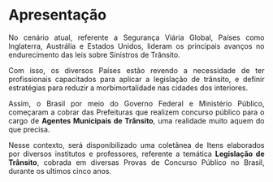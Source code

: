 

```{=html}
<style>
body{text-align: justify}
</style>
```



::: progress
::: {.progress-bar style="width: 100%;"}
:::
:::

# Apresentação {.unnumbered}

No cenário atual, referente a Segurança Viária Global, Países como Inglaterra, Austrália e Estados Unidos, lideram os principais avanços no endurecimento das leis sobre Sinistros de Trânsito.

Com isso, os diversos Países estão revendo a necessidade de ter profissionais capacitados para aplicar a legislação de trânsito, e definir estratégias para reduzir a morbimortalidade nas cidades dos interiores.

Assim, o Brasil por meio do Governo Federal e Ministério Público, começaram a cobrar das Prefeituras que realizem concurso público para o cargo de **Agentes Municipais de Trânsito**, uma realidade muito aquem do que precisa.


Nesse contexto, será disponibilizado uma coletânea de Itens elaborados por diversos institutos e professores, referente a temática **Legislação de Trânsito**, cobrada em diversas Provas de Concurso Público no Brasil, durante os ultimos cinco anos.





::: progress
::: {.progress-bar style="width: 100%;"}
:::
:::
